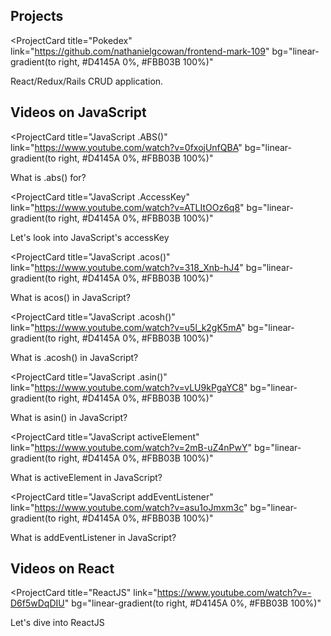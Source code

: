 ## Projects

<ProjectCard
  title="Pokedex"
  link="https://github.com/nathanielgcowan/frontend-mark-109"
  bg="linear-gradient(to right, #D4145A 0%, #FBB03B 100%)"
>
  React/Redux/Rails CRUD application.
</ProjectCard>


## Videos on JavaScript

<ProjectCard
  title="JavaScript .ABS()"
  link="https://www.youtube.com/watch?v=0fxojUnfQBA"
  bg="linear-gradient(to right, #D4145A 0%, #FBB03B 100%)"
>
  What is .abs() for?
</ProjectCard>

<ProjectCard
  title="JavaScript .AccessKey"
  link="https://www.youtube.com/watch?v=ATLItOOz6q8"
  bg="linear-gradient(to right, #D4145A 0%, #FBB03B 100%)"
>
  Let's look into JavaScript's accessKey
</ProjectCard>

<ProjectCard
  title="JavaScript .acos()"
  link="https://www.youtube.com/watch?v=318_Xnb-hJ4"
  bg="linear-gradient(to right, #D4145A 0%, #FBB03B 100%)"
>
  What is acos() in JavaScript?
</ProjectCard>

<ProjectCard
  title="JavaScript .acosh()"
  link="https://www.youtube.com/watch?v=u5l_k2gK5mA"
  bg="linear-gradient(to right, #D4145A 0%, #FBB03B 100%)"
>
  What is .acosh() in JavaScript?
</ProjectCard>

<ProjectCard
  title="JavaScript .asin()"
  link="https://www.youtube.com/watch?v=vLU9kPgaYC8"
  bg="linear-gradient(to right, #D4145A 0%, #FBB03B 100%)"
>
  What is asin() in JavaScript?
</ProjectCard>

<ProjectCard
  title="JavaScript activeElement"
  link="https://www.youtube.com/watch?v=2mB-uZ4nPwY"
  bg="linear-gradient(to right, #D4145A 0%, #FBB03B 100%)"
>
  What is activeElement in JavaScript?
</ProjectCard>

<ProjectCard
  title="JavaScript addEventListener"
  link="https://www.youtube.com/watch?v=asu1oJmxm3c"
  bg="linear-gradient(to right, #D4145A 0%, #FBB03B 100%)"
>
  What is addEventListener in JavaScript?
</ProjectCard>

## Videos on React

<ProjectCard
  title="ReactJS"
  link="https://www.youtube.com/watch?v=-D6f5wDqDIU"
  bg="linear-gradient(to right, #D4145A 0%, #FBB03B 100%)"
>
  Let's dive into ReactJS
</ProjectCard>

